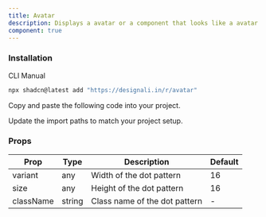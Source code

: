 ```yaml
---
title: Avatar
description: Displays a avatar or a component that looks like a avatar.
component: true
---
```


<div className="grid gap-3 lg:grid-cols-2 xl:grid-cols-2">
  <ComponentPreview name="avatar-01" />
  <ComponentPreview name="avatar-02" />
  <ComponentPreview name="avatar-03" />
  <ComponentPreview name="avatar-04" />
  <ComponentPreview name="avatar-05" />
  <ComponentPreview name="avatar-06" />
  <ComponentPreview name="avatar-07" />
  <ComponentPreview name="avatar-08" />
  <ComponentPreview name="avatar-09" />
  <ComponentPreview name="avatar-10" />
  <ComponentPreview name="avatar-11" />
  <ComponentPreview name="avatar-12" />
  <ComponentPreview name="avatar-13" />
  <ComponentPreview name="avatar-14" />
  <ComponentPreview name="avatar-15" />
  <ComponentPreview name="avatar-16" />
  <ComponentPreview name="avatar-17" />
  <ComponentPreview name="avatar-18" />
  <ComponentPreview name="avatar-19" />
  <ComponentPreview name="avatar-20" />
  <ComponentPreview name="avatar-21" />
  <ComponentPreview name="avatar-22" />
  <ComponentPreview name="avatar-23" />
</div>

### Installation

<Tabs defaultValue="cli">

<TabsList>
  <TabsTrigger value="cli">CLI</TabsTrigger>
  <TabsTrigger value="manual">Manual</TabsTrigger>
</TabsList>
<TabsContent value="cli">

```bash
npx shadcn@latest add "https://designali.in/r/avatar"
```

</TabsContent>

<TabsContent className="flex w-full"  value="manual">

<Steps>

<Step>Copy and paste the following code into your project.</Step>

<ComponentSource name="avatar" />

<Step>Update the import paths to match your project setup.</Step>

</Steps>

</TabsContent>

</Tabs>

### Props

| Prop      | Type   | Description                   | Default |
| --------- | ------ | ----------------------------- | ------- |
| variant   | any    | Width of the dot pattern      | 16      |
| size      | any    | Height of the dot pattern     | 16      |
| className | string | Class name of the dot pattern | -       |
